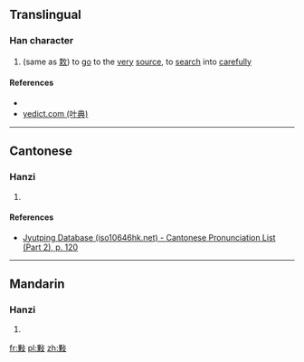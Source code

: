 ==Translingual==

===Han character===
{{Han char|rn=66|rad=攴|as=08|sn=12|four=61947|canj=WDYE|ids=⿰果攴}}

# (same as [[㪙]]) to [[go]] to the [[very]] [[source]], to [[search]] into [[carefully]]

====References====
* {{Han ref|kx=0473.020|dkj=13270|dj=0826.050|hdz=21464.090|uh=6564|ud=25956|bh=D975|bd=55669}}
* [http://yedict.com/htm/65/6564.htm yedict.com (叶典)]

----

==Cantonese==

===Hanzi===
{{yue-hanzi|jyut=[[fo2]]|y=fo2}}

# {{defn|lang=yue|sort=攴08}}

====References====
* [http://www.iso10646hk.net/jp/document/download.jsp Jyutping Database (iso10646hk.net) - Cantonese Pronunciation List (Part 2), p. 120]

----

==Mandarin==

===Hanzi===
{{cmn-hanzi|pin=[[kě]] ([[ke3]])|wg=k'o<sup>3</sup>}}

# {{defn|lang=cmn|sort=攴08}}

[[fr:敤]]
[[pl:敤]]
[[zh:敤]]